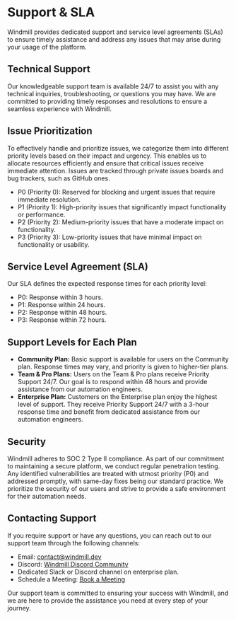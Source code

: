 
# Support & SLA

Windmill provides dedicated support and service level agreements (SLAs) to ensure timely assistance and address any issues that may arise during your usage of the platform.

## Technical Support

Our knowledgeable support team is available 24/7 to assist you with any technical inquiries, troubleshooting, or questions you may have. We are committed to providing timely responses and resolutions to ensure a seamless experience with Windmill.

## Issue Prioritization

To effectively handle and prioritize issues, we categorize them into different priority levels based on their impact and urgency. This enables us to allocate resources efficiently and ensure that critical issues receive immediate attention. Issues are tracked through private issues boards and bug trackers, such as GitHub ones.

- P0 (Priority 0): Reserved for blocking and urgent issues that require immediate resolution.
- P1 (Priority 1): High-priority issues that significantly impact functionality or performance.
- P2 (Priority 2): Medium-priority issues that have a moderate impact on functionality.
- P3 (Priority 3): Low-priority issues that have minimal impact on functionality or usability.

## Service Level Agreement (SLA)

Our SLA defines the expected response times for each priority level:

- P0: Response within 3 hours.
- P1: Response within 24 hours.
- P2: Response within 48 hours.
- P3: Response within 72 hours.

## Support Levels for Each Plan

- **Community Plan:** Basic support is available for users on the Community plan. Response times may vary, and priority is given to higher-tier plans.
- **Team & Pro Plans:** Users on the Team & Pro plans receive Priority Support 24/7. Our goal is to respond within 48 hours and provide assistance from our automation engineers.
- **Enterprise Plan:** Customers on the Enterprise plan enjoy the highest level of support. They receive Priority Support 24/7 with a 3-hour response time and benefit from dedicated assistance from our automation engineers.

<div class="grid grid-cols-2 gap-6 mb-4">
	<DocCard
		title="Plans Details and Subscriptions"
		description="Details on each Windmill Plan"
		href="/docs/misc/plans_details"
	/>
</div>

## Security

Windmill adheres to SOC 2 Type II compliance. As part of our commitment to maintaining a secure platform, we conduct regular penetration testing. Any identified vulnerabilities are treated with utmost priority (P0) and addressed promptly, with same-day fixes being our standard practice. We prioritize the security of our users and strive to provide a safe environment for their automation needs.

## Contacting Support

If you require support or have any questions, you can reach out to our support team through the following channels:

- Email: contact@windmill.dev
- Discord: [Windmill Discord Community](https://discord.com/invite/V7PM2YHsPB)
- Dedicated Slack or Discord channel on enterprise plan.
- Schedule a Meeting: [Book a Meeting](https://www.windmill.dev/book-demo)

Our support team is committed to ensuring your success with Windmill, and we are here to provide the assistance you need at every step of your journey.

<div class="grid grid-cols-2 gap-6 mb-4">
	<DocCard
		title="Contact / Getting Help"
		description="Getting stuck using Windmill? Your problem can be quickly solved and reporting it is the best way to contribute."
		href="/docs/misc/getting_help"
	/>
</div>
